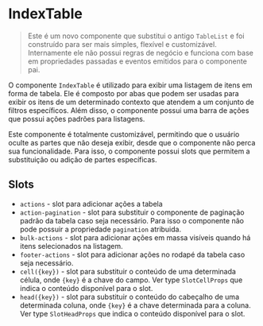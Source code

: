 

<Meta of={IndexTableStories} />

# IndexTable

> Este é um novo componente que substitui o antigo `TableList` e foi construído para ser mais simples, flexível e customizável. Internamente ele não possui regras de negócio e funciona com base em propriedades passadas e eventos emitidos para o componente pai.

O componente `IndexTable` é utilizado para exibir uma listagem de itens em forma de tabela. Ele é composto por abas que podem ser usadas para exibir os itens de um determinado contexto que atendem a um conjunto de filtros específicos. Além disso, o componente possui uma barra de ações que possui ações padrões para listagens.

Este componente é totalmente customizável, permitindo que o usuário oculte as partes que não deseja exibir, desde que o componente não perca sua funcionalidade. Para isso, o componente possui slots que permitem a substituição ou adição de partes específicas.

<Canvas of={IndexTableStories.complete} />

## Slots

- `actions` - slot para adicionar ações a tabela
- `action-pagination` - slot para substituir o componente de paginação padrão da tabela caso seja necessário. Para isso o componente não pode possuir a propriedade `pagination` atribuida.
- `bulk-actions` - slot para adicionar ações em massa visíveis quando há itens selecionados na listagem.
- `footer-actions` - slot para adicionar ações no rodapé da tabela caso seja necessário.
- `cell({key})` - slot para substituir o conteúdo de uma determinada célula, onde `{key}` é a chave do campo. Ver type `SlotCellProps` que indica o conteúdo disponível para o slot.
- `head({key})` - slot para substituir o conteúdo do cabeçalho de uma determinada coluna, onde `{key}` é a chave determinada para a coluna. Ver type `SlotHeadProps` que indica o conteúdo disponível para o slot.

<Controls />
